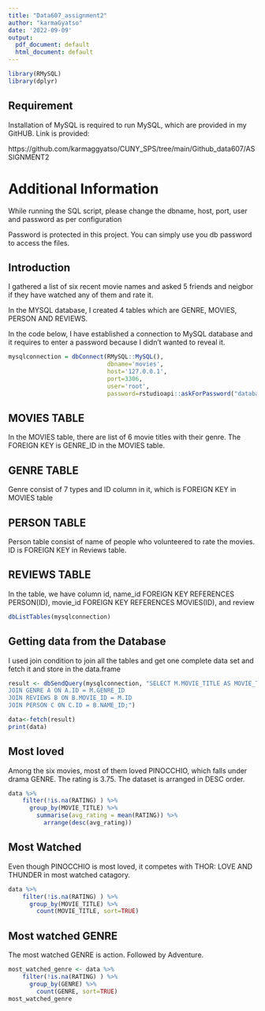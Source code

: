 ```yaml
---
title: "Data607_assignment2"
author: "karmaGyatso"
date: '2022-09-09'
output:
  pdf_document: default
  html_document: default
---
```



```r
library(RMySQL)
library(dplyr)
```
## Requirement

Installation of MySQL is required to run MySQL, which are provided in my GitHUB. Link is provided: 

https://github.com/karmaggyatso/CUNY_SPS/tree/main/Github_data607/ASSIGNMENT2

# Additional Information

While running the SQL script, please change the dbname, host, port, user and password as per configuration

Password is protected in this project. You can simply use you db password to access the files. 

## Introduction

I gathered a list of six recent movie names and asked 5 friends and neigbor if they have watched any of them and rate it. 

In the MYSQL database, I created 4 tables which are GENRE, MOVIES, PERSON AND REVIEWS. 

In the code below, I have established a connection to MySQL database and it requires to enter a password because I didn't wanted to reveal it. 

```r
mysqlconnection = dbConnect(RMySQL::MySQL(),
                            dbname='movies',
                            host='127.0.0.1',
                            port=3306,
                            user='root',
                            password=rstudioapi::askForPassword("database password"))

```

## MOVIES TABLE
In the MOVIES table, there are list of 6 movie titles with their genre. The FOREIGN KEY is GENRE_ID in the MOVIES table.

## GENRE TABLE
Genre consist of 7 types and ID column in it, which is FOREIGN KEY  in MOVIES table

## PERSON TABLE
Person table consist of name of people who volunteered to rate the movies. ID is FOREIGN KEY in Reviews table.

## REVIEWS TABLE
In the table, we have column id, name_id FOREIGN KEY REFERENCES PERSON(ID), movie_id FOREIGN KEY REFERENCES MOVIES(ID), and review
```r
dbListTables(mysqlconnection) 
```

## Getting data from the Database
I used join condition to join all the tables and get one complete data set and fetch it and store in the data.frame
```r
result <- dbSendQuery(mysqlconnection, "SELECT M.MOVIE_TITLE AS MOVIE_TITLE, A.GENRE_TITLE AS GENRE, C.NAME AS NAME, B.REVIEW AS RATING FROM MOVIES M
JOIN GENRE A ON A.ID = M.GENRE_ID
JOIN REVIEWS B ON B.MOVIE_ID = M.ID 
JOIN PERSON C ON C.ID = B.NAME_ID;")
```


```r
data<-fetch(result)
print(data)
```

## Most loved
Among the six movies, most of them loved PINOCCHIO, which falls under drama GENRE. The rating is 3.75. The dataset is arranged in DESC order. 
```r
data %>%
    filter(!is.na(RATING) ) %>%
      group_by(MOVIE_TITLE) %>% 
        summarise(avg_rating = mean(RATING)) %>%
          arrange(desc(avg_rating))
```
## Most Watched
Even though PINOCCHIO is most loved, it competes with THOR: LOVE AND THUNDER in most watched catagory. 
```r
data %>%
    filter(!is.na(RATING) ) %>%
      group_by(MOVIE_TITLE) %>% 
        count(MOVIE_TITLE, sort=TRUE)
```
## Most watched GENRE
The most watched GENRE is action. Followed by Adventure. 
```r
most_watched_genre <- data %>%
    filter(!is.na(RATING) ) %>%
      group_by(GENRE) %>% 
        count(GENRE, sort=TRUE)
most_watched_genre
```



